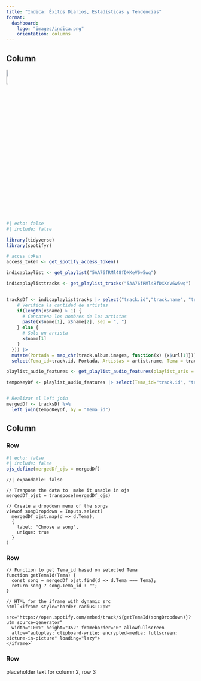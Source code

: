 ```yaml
---
title: "Indica: Éxitos Diarios, Estadísticas y Tendencias"
format:
  dashboard:
    logo: "images/indica.png" 
    orientation: columns
---
```


## Column {width="25%"}

![](images/logo.png){width="10%"}

```r
#| echo: false
#| include: false

library(tidyverse)
library(spotifyr)

# acces token
access_token <- get_spotify_access_token()


```

```r

indicaplaylist <- get_playlist("5AA76fRMl48fDXKeV6w5wq")

indicaplaylisttracks <- get_playlist_tracks("5AA76fRMl48fDXKeV6w5wq") 


tracksDf <- indicaplaylisttracks |> select("track.id","track.name", "track.duration_ms", "track.popularity", "track.artists", "track.album.images") |> mutate(artist.name = map_chr(track.artists, function(x) {
    # Verifica la cantidad de artistas
    if(length(x$name) > 1) {
      # Concatena los nombres de los artistas
      paste(x$name[1], x$name[2], sep = ", ")
    } else {
      # Solo un artista
      x$name[1]
    }
  })) |> 
  mutate(Portada = map_chr(track.album.images, function(x) {x$url[1]})) |> 
  select(Tema_id=track.id, Portada, Artistas = artist.name, Tema = track.name,Duracion = track.duration_ms, Popularidad = track.popularity)


```


```r
playlist_audio_features <- get_playlist_audio_features(playlist_uris = "5AA76fRMl48fDXKeV6w5wq")

tempoKeyDf <- playlist_audio_features |> select(Tema_id="track.id", "tempo", "key_name", "key_mode", "loudness")


# Realizar el left join
mergedDf <- tracksDf %>%
  left_join(tempoKeyDf, by = "Tema_id")

```

## Column {width="35%"}

### Row {height="10%"}


```r
#| echo: false
#| include: false
ojs_define(mergedDf_ojs = mergedDf)


```

```ojs
//| expandable: false

// Tranpose the data to  make it usable in ojs
mergedDf_ojst = transpose(mergedDf_ojs)

// Create a dropdown menu of the songs
viewof songDropdown = Inputs.select(
  mergedDf_ojst.map(d => d.Tema),
  {
    label: "Choose a song",
    unique: true
  }
)

```


### Row {height="70%"}

```ojs
// Function to get Tema_id based on selected Tema
function getTemaId(Tema) {
  const song = mergedDf_ojst.find(d => d.Tema === Tema);
  return song ? song.Tema_id : "";
}

// HTML for the iframe with dynamic src
html`<iframe style="border-radius:12px" 
  src="https://open.spotify.com/embed/track/${getTemaId(songDropdown)}?utm_source=generator" 
  width="100%" height="352" frameborder="0" allowfullscreen 
  allow="autoplay; clipboard-write; encrypted-media; fullscreen; picture-in-picture" loading="lazy">
</iframe>`
```



### Row {height="20%"}

placeholder text for column 2, row 3
